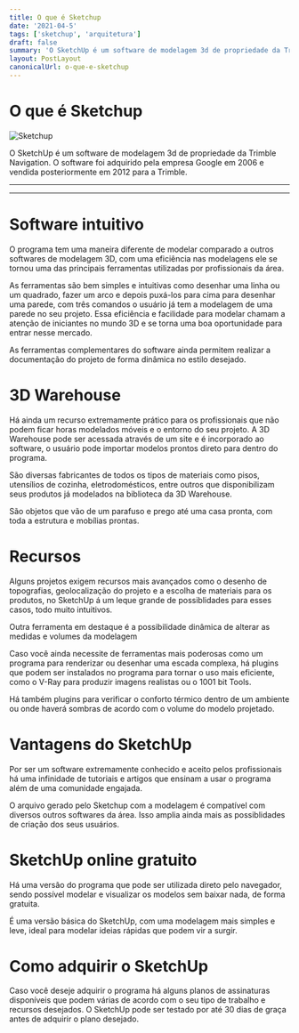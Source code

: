 ```yaml
---
title: O que é Sketchup
date: '2021-04-5'
tags: ['sketchup', 'arquitetura']
draft: false
summary: 'O SketchUp é um software de modelagem 3d de propriedade da Trimble Navigation. O software foi adquirido pela empresa Google em 2006 e vendida posteriormente em 2012 para a Trimble.'
layout: PostLayout
canonicalUrl: o-que-e-sketchup
---
```


# O que é Sketchup

![Sketchup](/static/images/o-que-e-sketchup/cinema-4d-capa)

O SketchUp é um software de modelagem 3d de propriedade da Trimble Navigation. O software foi adquirido pela empresa Google em 2006 e vendida posteriormente em 2012 para a Trimble.

---

<TOCInline toc={props.toc} asDisclosure />

---

# Software intuitivo

O programa tem uma maneira diferente de modelar comparado a outros softwares de modelagem 3D, com uma eficiência nas modelagens ele se tornou uma das principais ferramentas utilizadas por profissionais da área.

As ferramentas são bem simples e intuitivas como desenhar uma linha ou um quadrado, fazer um arco e depois puxá-los para cima para desenhar uma parede, com três comandos o usuário já tem a modelagem de uma parede no seu projeto. Essa eficiência e facilidade para modelar chamam a atenção de iniciantes no mundo 3D e se torna uma boa oportunidade para entrar nesse mercado.

As ferramentas complementares do software ainda permitem realizar a documentação do projeto de forma dinâmica no estilo desejado.

# 3D Warehouse

Há ainda um recurso extremamente prático para os profissionais que não podem ficar horas modelados móveis e o entorno do seu projeto. A 3D Warehouse pode ser acessada através de um site e é incorporado ao software, o usuário pode importar modelos prontos direto para dentro do programa.

São diversas fabricantes de todos os tipos de materiais como pisos, utensílios de cozinha, eletrodomésticos, entre outros que disponibilizam seus produtos já modelados na biblioteca da 3D Warehouse.

São objetos que vão de um parafuso e prego até uma casa pronta, com toda a estrutura e mobílias prontas.

# Recursos

Alguns projetos exigem recursos mais avançados como o desenho de topografias, geolocalização do projeto e a escolha de materiais para os produtos, no SketchUp á um leque grande de possiblidades para esses casos, todo muito intuitivos.

Outra ferramenta em destaque é a possibilidade dinâmica de alterar as medidas e volumes da modelagem

Caso você ainda necessite de ferramentas mais poderosas como um programa para renderizar ou desenhar uma escada complexa, há plugins que podem ser instalados no programa para tornar o uso mais eficiente, como o V-Ray para produzir imagens realistas ou o 1001 bit Tools.

Há também plugins para verificar o conforto térmico dentro de um ambiente ou onde haverá sombras de acordo com o volume do modelo projetado.

# Vantagens do SketchUp

Por ser um software extremamente conhecido e aceito pelos profissionais há uma infinidade de tutoriais e artigos que ensinam a usar o programa além de uma comunidade engajada.

O arquivo gerado pelo Sketchup com a modelagem é compatível com diversos outros softwares da área. Isso amplia ainda mais as possiblidades de criação dos seus usuários.

# SketchUp online gratuito

Há uma versão do programa que pode ser utilizada direto pelo navegador, sendo possível modelar e visualizar os modelos sem baixar nada, de forma gratuita.

É uma versão básica do SketchUp, com uma modelagem mais simples e leve, ideal para modelar ideias rápidas que podem vir a surgir.

# Como adquirir o SketchUp

Caso você deseje adquirir o programa há alguns planos de assinaturas disponíveis que podem várias de acordo com o seu tipo de trabalho e recursos desejados. O SketchUp pode ser testado por até 30 dias de graça antes de adquirir o plano desejado.
